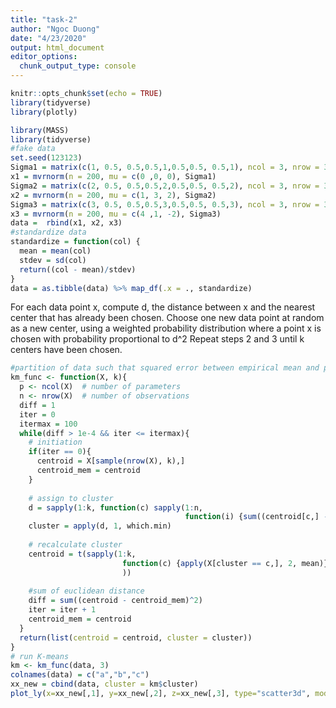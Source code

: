 ```yaml
---
title: "task-2"
author: "Ngoc Duong"
date: "4/23/2020"
output: html_document
editor_options: 
  chunk_output_type: console
---
```


```r
knitr::opts_chunk$set(echo = TRUE)
library(tidyverse)
library(plotly)
```


```r
library(MASS)
library(tidyverse)
#fake data 
set.seed(123123)
Sigma1 = matrix(c(1, 0.5, 0.5,0.5,1,0.5,0.5, 0.5,1), ncol = 3, nrow = 3)
x1 = mvrnorm(n = 200, mu = c(0 ,0, 0), Sigma1)
Sigma2 = matrix(c(2, 0.5, 0.5,0.5,2,0.5,0.5, 0.5,2), ncol = 3, nrow = 3)
x2 = mvrnorm(n = 200, mu = c(1, 3, 2), Sigma2)
Sigma3 = matrix(c(3, 0.5, 0.5,0.5,3,0.5,0.5, 0.5,3), ncol = 3, nrow = 3)
x3 = mvrnorm(n = 200, mu = c(4 ,1, -2), Sigma3)
data =  rbind(x1, x2, x3)
#standardize data
standardize = function(col) {
  mean = mean(col)
  stdev = sd(col)
  return((col - mean)/stdev)
}
data = as.tibble(data) %>% map_df(.x = ., standardize)
```


For each data point x, compute d, the distance between x and the nearest center that has already been chosen.
Choose one new data point at random as a new center, using a weighted probability distribution where a point x is chosen with probability proportional to d^2
Repeat steps 2 and 3 until k centers have been chosen.

```r
#partition of data such that squared error between empirical mean and points in each cluster/partition is minimized
km_func <- function(X, k){
  p <- ncol(X)  # number of parameters
  n <- nrow(X)  # number of observations
  diff = 1
  iter = 0
  itermax = 100
  while(diff > 1e-4 && iter <= itermax){
    # initiation
    if(iter == 0){
      centroid = X[sample(nrow(X), k),]
      centroid_mem = centroid
    }
    
    # assign to cluster 
    d = sapply(1:k, function(c) sapply(1:n, 
                                       function(i) {sum((centroid[c,] - X[i,])^2)}))
    cluster = apply(d, 1, which.min)
    
    # recalculate cluster 
    centroid = t(sapply(1:k, 
                         function(c) {apply(X[cluster == c,], 2, mean)}
                         ))
    
    #sum of euclidean distance 
    diff = sum((centroid - centroid_mem)^2)
    iter = iter + 1 
    centroid_mem = centroid
  }
  return(list(centroid = centroid, cluster = cluster))
}
# run K-means
km <- km_func(data, 3)
colnames(data) = c("a","b","c")
xx_new = cbind(data, cluster = km$cluster)
plot_ly(x=xx_new[,1], y=xx_new[,2], z=xx_new[,3], type="scatter3d", mode="markers", color = xx_new[,4])
```

